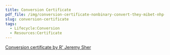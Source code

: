```yaml
---
title: Conversion Certificate
pdf_file: /img/conversion-certificate-nonbinary-convert-they-mibet-nhp-.pdf
slug: conversion-certificate
tags:
  - Lifecycle:Conversion
  - Resources:Certificate
---
```


[Conversion certificate by R' Jeremy Sher](https://docs.google.com/document/d/1qzw0QH_RGCJ-IW85nkQDZgzN3Xg2d9T0vAZCEc92stE/edit?usp=sharing)

<PdfViewer frontMatter={frontMatter} />
